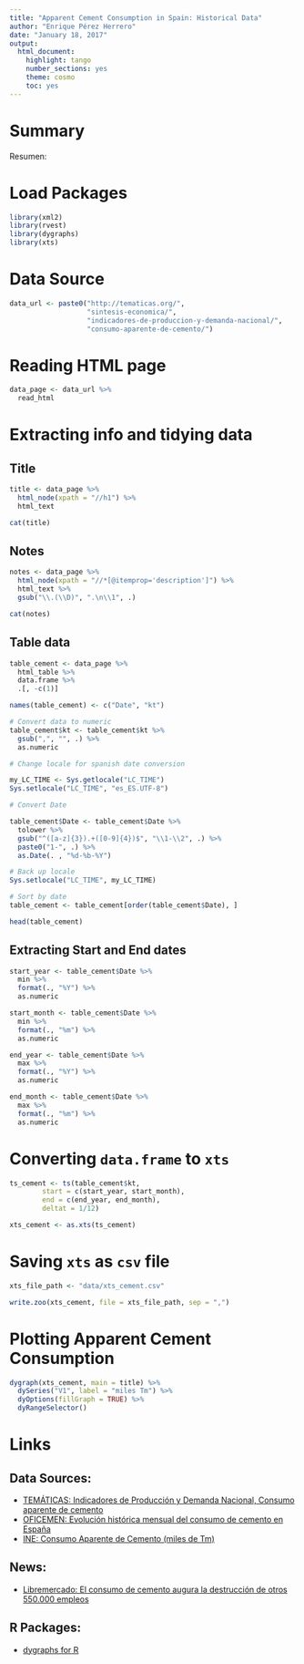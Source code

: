 ```yaml
---
title: "Apparent Cement Consumption in Spain: Historical Data"
author: "Enrique Pérez Herrero"
date: "January 18, 2017"
output: 
  html_document:
    highlight: tango
    number_sections: yes
    theme: cosmo
    toc: yes
---
```



# Summary

Resumen: 

# Load Packages 

```r
library(xml2)
library(rvest)
library(dygraphs)
library(xts)
```


# Data Source

```r
data_url <- paste0("http://tematicas.org/",
                   "sintesis-economica/",
                   "indicadores-de-produccion-y-demanda-nacional/",
                   "consumo-aparente-de-cemento/")
```


# Reading HTML page

```r
data_page <- data_url %>%
  read_html
```


# Extracting info and tidying data

## Title

```r
title <- data_page %>%
  html_node(xpath = "//h1") %>%
  html_text

cat(title)
```

## Notes

```r
notes <- data_page %>%
  html_node(xpath = "//*[@itemprop='description']") %>%
  html_text %>%
  gsub("\\.(\\D)", ".\n\\1", .)

cat(notes)
```


## Table data

```r
table_cement <- data_page %>%
  html_table %>%
  data.frame %>%
  .[, -c(1)]

names(table_cement) <- c("Date", "kt")

# Convert data to numeric
table_cement$kt <- table_cement$kt %>%
  gsub(",", "", .) %>%
  as.numeric

# Change locale for spanish date conversion

my_LC_TIME <- Sys.getlocale("LC_TIME")
Sys.setlocale("LC_TIME", "es_ES.UTF-8")

# Convert Date

table_cement$Date <- table_cement$Date %>%
  tolower %>%
  gsub("^([a-z]{3}).+([0-9]{4})$", "\\1-\\2", .) %>%
  paste0("1-", .) %>%
  as.Date(. , "%d-%b-%Y")

# Back up locale
Sys.setlocale("LC_TIME", my_LC_TIME)

# Sort by date
table_cement <- table_cement[order(table_cement$Date), ]

head(table_cement)
```


## Extracting Start and End dates

```r
start_year <- table_cement$Date %>%
  min %>%
  format(., "%Y") %>%
  as.numeric

start_month <- table_cement$Date %>%
  min %>%
  format(., "%m") %>%
  as.numeric

end_year <- table_cement$Date %>%
  max %>%
  format(., "%Y") %>%
  as.numeric

end_month <- table_cement$Date %>%
  max %>%
  format(., "%m") %>%
  as.numeric
```


# Converting `data.frame` to `xts`

```r
ts_cement <- ts(table_cement$kt,
        start = c(start_year, start_month),
        end = c(end_year, end_month),
        deltat = 1/12)

xts_cement <- as.xts(ts_cement)
```


# Saving `xts` as `csv` file

```r
xts_file_path <- "data/xts_cement.csv"

write.zoo(xts_cement, file = xts_file_path, sep = ",")
```

# Plotting Apparent Cement Consumption

```r
dygraph(xts_cement, main = title) %>%
  dySeries("V1", label = "miles Tm") %>%
  dyOptions(fillGraph = TRUE) %>%
  dyRangeSelector()
```


# Links
## Data Sources:
* [TEMÁTICAS: Indicadores de Producción y Demanda Nacional, Consumo aparente de cemento](http://tematicas.org/sintesis-economica/indicadores-de-produccion-y-demanda-nacional/consumo-aparente-de-cemento/)
* [OFICEMEN: Evolución histórica mensual del consumo de cemento en España](https://www.oficemen.com/show_doc.asp?id_doc=692)
* [INE: Consumo Aparente de Cemento (miles de Tm)](http://www.ine.es/jaxiT3/Datos.htm?path=/t38/p604/a2000/l0/&file=1300011.px)


## News:
* [Libremercado: El consumo de cemento augura la destrucción de otros 550.000 empleos](http://www.libremercado.com/2011-11-24/el-consumo-de-cemento-augura-la-destruccion-de-otros-550000-empleos-1276442317/)


## R Packages:
* [dygraphs for R](https://rstudio.github.io/dygraphs/)